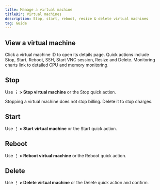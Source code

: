 ```yaml
---
title: Manage a virtual machine
titleDir: Virtual machines
description: Stop, start, reboot, resize & delete virtual machines
tag: Guide
---
```


## View a virtual machine

Click a virtual machine ID to open its details page. Quick actions include Stop, Start, Reboot, SSH, Start VNC session, Resize and Delete. Monitoring charts link to detailed CPU and memory monitoring.

## Stop

Use **⋮ > Stop virtual machine** or the Stop quick action.

<Note variant="warning">Stopping a virtual machine does not stop billing. Delete it to stop charges.</Note>

## Start

Use **⋮ > Start virtual machine** or the Start quick action.

## Reboot

Use **⋮ > Reboot virtual machine** or the Reboot quick action.

## Delete

Use **⋮ > Delete virtual machine** or the Delete quick action and confirm.
